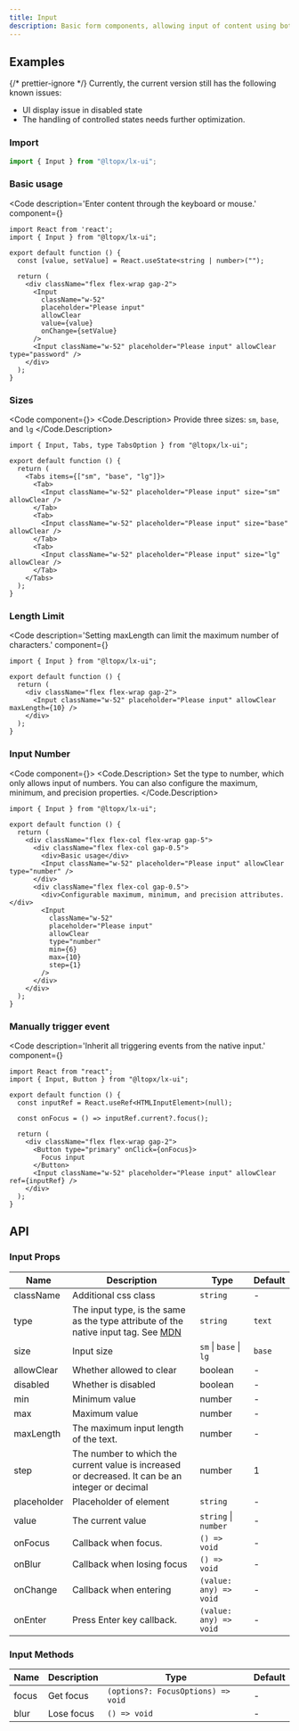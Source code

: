 ```yaml
---
title: Input
description: Basic form components, allowing input of content using both mouse and keyboard.
---
```



## Examples

{/* prettier-ignore */}
<Callout emoji="👾">
Currently, the current version still has the following known issues:
- UI display issue in disabled state
- The handling of controlled states needs further optimization.
</Callout>

### Import

```js copy
import { Input } from "@ltopx/lx-ui";
```

### Basic usage

<Code 
  description='Enter content through the keyboard or mouse.' 
  component={<Basic />}
>
```tsx filename="Input.tsx" copy
import React from 'react';
import { Input } from "@ltopx/lx-ui";

export default function () {
  const [value, setValue] = React.useState<string | number>("");
  
  return (
    <div className="flex flex-wrap gap-2">
      <Input
        className="w-52"
        placeholder="Please input"
        allowClear
        value={value}
        onChange={setValue}
      />
      <Input className="w-52" placeholder="Please input" allowClear type="password" />
    </div>
  );
}
```
</Code>

### Sizes

<Code component={<Size />}>
<Code.Description>
Provide three sizes: `sm`, `base`, and `lg`
</Code.Description>
```tsx filename="Input.tsx" copy
import { Input, Tabs, type TabsOption } from "@ltopx/lx-ui";

export default function () {
  return (
    <Tabs items={["sm", "base", "lg"]}>
      <Tab>
        <Input className="w-52" placeholder="Please input" size="sm" allowClear />
      </Tab>
      <Tab>
        <Input className="w-52" placeholder="Please input" size="base" allowClear />
      </Tab>
      <Tab>
        <Input className="w-52" placeholder="Please input" size="lg" allowClear />
      </Tab>
    </Tabs>
  );
}
```
</Code>

### Length Limit

<Code 
  description='Setting maxLength can limit the maximum number of characters.' 
  component={<MaxLength />}
>
```tsx filename="Input.tsx" copy {6}
import { Input } from "@ltopx/lx-ui";

export default function () {
  return (
    <div className="flex flex-wrap gap-2">
      <Input className="w-52" placeholder="Please input" allowClear maxLength={10} />
    </div>
  );
}
```
</Code>

### Input Number

<Code component={<Number />}>
<Code.Description>
Set the type to number, which only allows input of numbers. You can also configure the maximum, minimum, and precision properties.
</Code.Description>
```tsx filename="Input.tsx" copy {8,16-19}
import { Input } from "@ltopx/lx-ui";

export default function () {
  return (
    <div className="flex flex-col flex-wrap gap-5">
      <div className="flex flex-col gap-0.5">
        <div>Basic usage</div>
        <Input className="w-52" placeholder="Please input" allowClear type="number" />
      </div>
      <div className="flex flex-col gap-0.5">
        <div>Configurable maximum, minimum, and precision attributes.</div>
        <Input
          className="w-52"
          placeholder="Please input"
          allowClear
          type="number"
          min={6}
          max={10}
          step={1}
        />
      </div>
    </div>
  );
}
```
</Code>

### Manually trigger event

<Code 
  description='Inherit all triggering events from the native input.' 
  component={<Trigger />}
>
```tsx filename="Input.tsx" copy
import React from "react";
import { Input, Button } from "@ltopx/lx-ui";

export default function () {
  const inputRef = React.useRef<HTMLInputElement>(null);
  
  const onFocus = () => inputRef.current?.focus();
  
  return (
    <div className="flex flex-wrap gap-2">
      <Button type="primary" onClick={onFocus}>
        Focus input
      </Button>
      <Input className="w-52" placeholder="Please input" allowClear ref={inputRef} />
    </div>
  );
}
```
</Code>

## API

### Input Props

| Name        | Description                                                                                                                                                              | Type                   | Default |
| ----------- | ------------------------------------------------------------------------------------------------------------------------------------------------------------------------ | ---------------------- | ------- |
| className   | Additional css class                                                                                                                                                     | `string`               | -       |
| type        | The input type, is the same as the type attribute of the native input tag. See [MDN](https://developer.mozilla.org/zh-CN/docs/Web/HTML/Element/input#%E5%B1%9E%E6%80%A7) | `string`               | `text`  |
| size        | Input size                                                                                                                                                               | `sm` \| `base` \| `lg` | `base`  |
| allowClear  | Whether allowed to clear                                                                                                                                                 | boolean                | -       |
| disabled    | Whether is disabled                                                                                                                                                      | boolean                | -       |
| min         | Minimum value                                                                                                                                                            | number                 | -       |
| max         | Maximum value                                                                                                                                                            | number                 | -       |
| maxLength   | The maximum input length of the text.                                                                                                                                    | number                 | -       |
| step        | The number to which the current value is increased or decreased. It can be an integer or decimal                                                                         | number                 | 1       |
| placeholder | Placeholder of element                                                                                                                                                   | `string`               | -       |
| value       | The current value                                                                                                                                                        | `string` \| `number`   | -       |
| onFocus     | Callback when focus.                                                                                                                                                     | `() => void`           | -       |
| onBlur      | Callback when losing focus                                                                                                                                               | `() => void`           | -       |
| onChange    | Callback when entering                                                                                                                                                   | `(value: any) => void` | -       |
| onEnter     | Press Enter key callback.                                                                                                                                                | `(value: any) => void` | -       |

### Input Methods

| Name  | Description | Type                               | Default |
| ----- | ----------- | ---------------------------------- | ------- |
| focus | Get focus   | `(options?: FocusOptions) => void` | -       |
| blur  | Lose focus  | `() => void`                       | -       |
